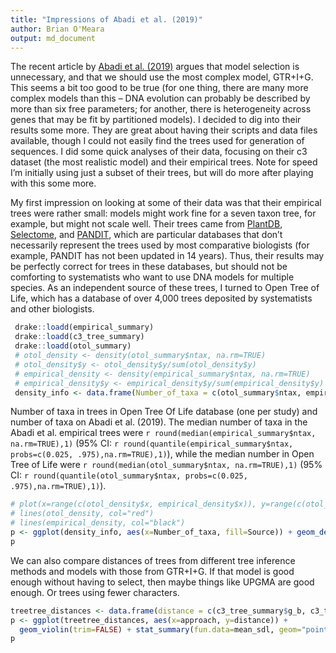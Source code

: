 ```yaml
---
title: "Impressions of Abadi et al. (2019)"
author: Brian O'Meara
output: md_document
---
```


The recent article by [Abadi et al. (2019)](https://doi.org/10.1038/s41467-019-08822-w) argues that model selection is unnecessary, and that we should use the most complex model, GTR+I+G. This seems a bit too good to be true (for one thing, there are many more complex models than this -- DNA evolution can probably be described by more than six free parameters; for another, there is heterogeneity across genes that may be fit by partitioned models). I decided to dig into their results some more. They are great about having their scripts and data files available, though I could not easily find the trees used for generation of sequences. I did some quick analyses of their data, focusing on their c3 dataset (the most realistic model) and their empirical trees. Note for speed I'm initially using just a subset of their trees, but will do more after playing with this some more.

My first impression on looking at some of their data was that their empirical trees were rather small: models might work fine for a seven taxon tree, for example, but might not scale well. Their trees came from [PlantDB](http://www.plantgdb.org/), [Selectome](https://selectome.unil.ch/), and [PANDIT](https://www.ebi.ac.uk/research/goldman/software/pandit), which are particular databases that don't necessarily represent the trees used by most comparative biologists (for example, PANDIT has not been updated in 14 years). Thus, their results may be perfectly correct for trees in these databases, but should not be comforting to systematists who want to use DNA models for multiple species. As an independent source of these trees, I turned to Open Tree of Life, which has a database of over 4,000 trees deposited by systematists and other biologists.

```r
 drake::loadd(empirical_summary)
 drake::loadd(c3_tree_summary)
 drake::loadd(otol_summary)
 # otol_density <- density(otol_summary$ntax, na.rm=TRUE)
 # otol_density$y <- otol_density$y/sum(otol_density$y)
 # empirical_density <- density(empirical_summary$ntax, na.rm=TRUE)
 # empirical_density$y <- empirical_density$y/sum(empirical_density$y)
 density_info <- data.frame(Number_of_taxa = c(otol_summary$ntax, empirical_summary$ntax), Source=c(rep("Open Tree of Life", nrow(otol_summary)), rep("Abadi et al. empirical", nrow(empirical_summary))))
```

Number of taxa in trees in Open Tree Of Life database (one per study) and number of taxa on Abadi et al. (2019). The median number of taxa in the Abadi et al. empirical trees were `r round(median(empirical_summary$ntax, na.rm=TRUE),1)` (95% CI: `r round(quantile(empirical_summary$ntax, probs=c(0.025, .975),na.rm=TRUE),1)`), while the median number in Open Tree of Life were `r round(median(otol_summary$ntax, na.rm=TRUE),1)` (95% CI: `r round(quantile(otol_summary$ntax, probs=c(0.025, .975),na.rm=TRUE),1)`).

```r
# plot(x=range(c(otol_density$x, empirical_density$x)), y=range(c(otol_density$y, empirical_density$y)), type="n", log="x", xlab="Number of taxa", ylab="Proportion of trees", bty="n")
# lines(otol_density, col="red")
# lines(empirical_density, col="black")
p <- ggplot(density_info, aes(x=Number_of_taxa, fill=Source)) + geom_density(alpha=.2) + scale_x_continuous(trans='log10')
p
```

We can also compare distances of trees from different tree inference methods and models with those from GTR+I+G. If that model is good enough without having to select, then maybe things like UPGMA are good enough. Or trees using fewer characters.

```r
treetree_distances <- data.frame(distance = c(c3_tree_summary$g_b, c3_tree_summary$g_u, c3_tree_summary$g_jc, c3_tree_summary$g_g100, c3_tree_summary$g_g250), approach=c(rep("BioNJ", nrow(c3_tree_summary)), rep("UPGMA", nrow(c3_tree_summary)), rep("Jukes-Cantor", nrow(c3_tree_summary)), rep("GTR+I+G 100 sites", nrow(c3_tree_summary)), rep("GTR+I+G 250 sites", nrow(c3_tree_summary))))
p <- ggplot(treetree_distances, aes(x=approach, y=distance)) +
  geom_violin(trim=FALSE) + stat_summary(fun.data=mean_sdl, geom="pointrange", color="red")
p
```
